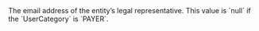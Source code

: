   

  
<ParamField body="LegalRepresentativeEmail" type="string" >  
<FormatAValidEmailAddress />     
The email address of the entity’s legal representative.  
This value is `null` if the `UserCategory` is `PAYER`.   

<Expandable title="properties">  

</Expandable> 
</ParamField>